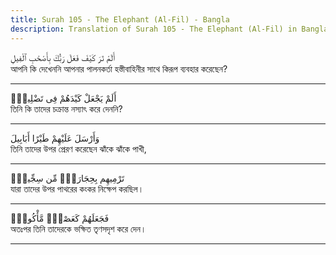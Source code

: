 ```yaml
---
title: Surah 105 - The Elephant (Al-Fil) - Bangla
description: Translation of Surah 105 - The Elephant (Al-Fil) in Bangla
---
```





<Aside type="quran" title="1">
أَلَمْ تَرَ كَيْفَ فَعَلَ رَبُّكَ بِأَصْحَٰبِ ٱلْفِيلِ
</Aside>

<Aside type="reference" title="1">
আপনি কি দেখেননি আপনার পালনকর্তা হস্তীবাহিনীর সাথে কিরূপ ব্যবহার করেছেন?
</Aside>

---

<Aside type="quran" title="2">
أَلَمْ يَجْعَلْ كَيْدَهُمْ فِى تَضْلِيلٍۢ
</Aside>

<Aside type="reference" title="2">
তিনি কি তাদের চক্রান্ত নস্যাৎ করে দেননি?
</Aside>

---

<Aside type="quran" title="3">
وَأَرْسَلَ عَلَيْهِمْ طَيْرًا أَبَابِيلَ
</Aside>

<Aside type="reference" title="3">
তিনি তাদের উপর প্রেরণ করেছেন ঝাঁকে ঝাঁকে পাখী,
</Aside>

---

<Aside type="quran" title="4">
تَرْمِيهِم بِحِجَارَةٍۢ مِّن سِجِّيلٍۢ
</Aside>

<Aside type="reference" title="4">
যারা তাদের উপর পাথরের কংকর নিক্ষেপ করছিল।
</Aside>

---

<Aside type="quran" title="5">
فَجَعَلَهُمْ كَعَصْفٍۢ مَّأْكُولٍۭ
</Aside>

<Aside type="reference" title="5">
অতঃপর তিনি তাদেরকে ভক্ষিত তৃণসদৃশ করে দেন।
</Aside>

---
